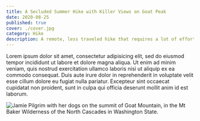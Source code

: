 ```yaml
---
title: A Secluded Summer Hike with Killer Views on Goat Peak
date: 2020-08-25
published: true
cover: ./cover.jpg
category: Hike
description: A remote, less traveled hike that requires a lot of effort but is totally worth it for the views.
---
```


Lorem ipsum dolor sit amet, consectetur adipisicing elit, sed do eiusmod tempor incididunt ut labore et dolore magna aliqua. Ut enim ad minim veniam, quis nostrud exercitation ullamco laboris nisi ut aliquip ex ea commodo consequat. Duis aute irure dolor in reprehenderit in voluptate velit esse cillum dolore eu fugiat nulla pariatur. Excepteur sint occaecat cupidatat non proident, sunt in culpa qui officia deserunt mollit anim id est laborum.

![Jamie Pilgrim with her dogs on the summit of Goat Mountain, in the Mt Baker Wilderness of the North Cascades in Washington State. ](./img/pilgrim-memoirs-1.jpg)
